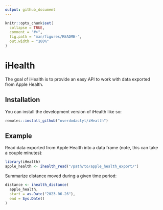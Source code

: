 ```yaml
---
output: github_document
---
```


<!-- README.md is generated from README.Rmd. Please edit that file -->

```r
knitr::opts_chunk$set(
  collapse = TRUE,
  comment = "#>",
  fig.path = "man/figures/README-",
  out.width = "100%"
)
```

# iHealth

<!-- badges: start -->
<!-- badges: end -->

The goal of iHealth is to provide an easy API to work with data exported from Apple Health. 

## Installation

You can install the development version of iHealth like so:

``` r
remotes::install_github("overdodactyl/iHealth")
```

## Example

Read data exported from Apple Health into a data frame (note, this can take a couple minutes):

```r
library(iHealth)
apple_health <- ihealth_read("/path/to/apple_health_export/")
```

Summarize distance moved during a given time period:

```r
distance <- ihealth_distance(
  apple_health,
  start = as.Date("2023-06-26"),
  end = Sys.Date()
)
```

